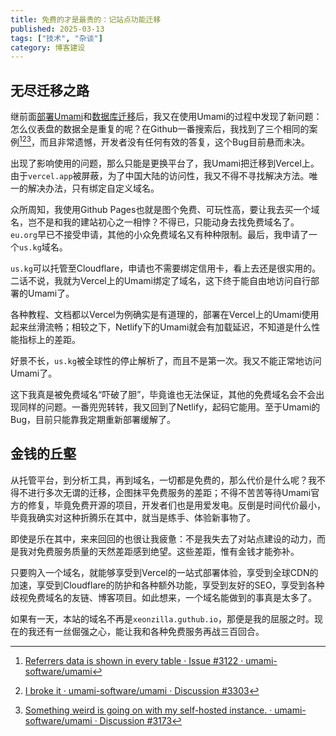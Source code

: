 ```yaml
---
title: 免费的才是最贵的：记站点功能迁移
published: 2025-03-13
tags: ["技术", "杂谈"]
category: 博客建设
---
```

## 无尽迁移之路
继前面[部署Umami](/posts/netlify_supabase_umami/)和[数据库迁移](/posts/from_supabase_to_neon/)后，我又在使用Umami的过程中发现了新问题：怎么仪表盘的数据全是重复的呢？在Github一番搜索后，我找到了三个相同的案例[^1][^2][^3]，而且非常遗憾，开发者没有任何有效的答复，这个Bug目前悬而未决。

出现了影响使用的问题，那么只能是更换平台了，我Umami把迁移到Vercel上。由于`vercel.app`被屏蔽，为了中国大陆的访问性，我又不得不寻找解决方法。唯一的解决办法，只有绑定自定义域名。

众所周知，我使用Github Pages也就是图个免费、可玩性高，要让我去买一个域名，岂不是和我的建站初心之一相悖？不得已，只能动身去找免费域名了。`eu.org`早已不接受申请，其他的小众免费域名又有种种限制。最后，我申请了一个`us.kg`域名。

`us.kg`可以托管至Cloudflare，申请也不需要绑定信用卡，看上去还是很实用的。二话不说，我就为Vercel上的Umami绑定了域名，这下终于能自由地访问自行部署的Umami了。

各种教程、文档都以Vercel为例确实是有道理的，部署在Vercel上的Umami使用起来丝滑流畅；相较之下，Netlify下的Umami就会有加载延迟，不知道是什么性能指标上的差距。

好景不长，`us.kg`被全球性的停止解析了，而且不是第一次。我又不能正常地访问Umami了。

这下我真是被免费域名“吓破了胆”，毕竟谁也无法保证，其他的免费域名会不会出现同样的问题。一番兜兜转转，我又回到了Netlify，起码它能用。至于Umami的Bug，目前只能靠我定期重新部署缓解了。

## 金钱的丘壑
从托管平台，到分析工具，再到域名，一切都是免费的，那么代价是什么呢？我不得不进行多次无谓的迁移，企图抹平免费服务的差距；不得不苦苦等待Umami官方的修复，毕竟免费开源的项目，开发者们也是用爱发电。反倒是时间代价最小，毕竟我确实对这种折腾乐在其中，就当是练手、体验新事物了。

即使是乐在其中，来来回回的也很让我疲惫：不是我失去了对站点建设的动力，而是我对免费服务质量的天然差距感到绝望。这些差距，惟有金钱才能弥补。

只要购入一个域名，就能够享受到Vercel的一站式部署体验，享受到全球CDN的加速，享受到Cloudflare的防护和各种额外功能，享受到友好的SEO，享受到各种歧视免费域名的友链、博客项目。如此想来，一个域名能做到的事真是太多了。

如果有一天，本站的域名不再是`xeonzilla.guthub.io`，那便是我的屈服之时。现在的我还有一丝倔强之心，能让我和各种免费服务再战三百回合。

[^1]:[Referrers data is shown in every table · Issue #3122 · umami-software/umami](https://github.com/umami-software/umami/issues/3122)
[^2]:[I broke it · umami-software/umami · Discussion #3303](https://github.com/umami-software/umami/discussions/3303)
[^3]:[Something weird is going on with my self-hosted instance. · umami-software/umami · Discussion #3173](https://github.com/umami-software/umami/discussions/3173)
